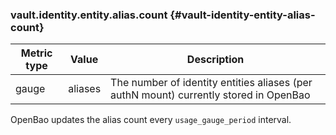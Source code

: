 ### vault.identity.entity.alias.count {#vault-identity-entity-alias-count}

Metric type | Value   | Description
----------- | ------- | -----------
gauge       | aliases | The number of identity entities aliases (per authN mount) currently stored in OpenBao

OpenBao updates the alias count every `usage_gauge_period` interval.
